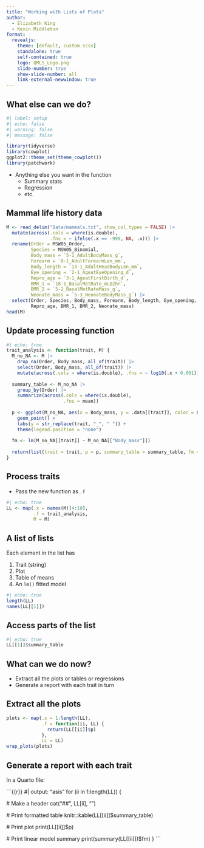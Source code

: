 ```yaml
---
title: "Working with Lists of Plots"
author:
  - Elizabeth King
  - Kevin Middleton
format:
  revealjs:
    theme: [default, custom.scss]
    standalone: true
    self-contained: true
    logo: QMLS_Logo.png
    slide-number: true
    show-slide-number: all
    link-external-newwindow: true
---
```


## What else can we do?

```r
#| label: setup
#| echo: false
#| warning: false
#| message: false

library(tidyverse)
library(cowplot)
ggplot2::theme_set(theme_cowplot())
library(patchwork)
```

- Anything else you want in the function
  - Summary stats
  - Regression
  - etc.
  

## Mammal life history data

```r
M <- read_delim("Data/mammals.txt", show_col_types = FALSE) |> 
  mutate(across(.cols = where(is.double), 
                .fns = ~ ifelse(.x == -999, NA, .x))) |> 
  rename(Order = MSW05_Order,
         Species = MSW05_Binomial,
         Body_mass = `5-1_AdultBodyMass_g`,
         Forearm = `8-1_AdultForearmLen_mm`,
         Body_length = `13-1_AdultHeadBodyLen_mm`,
         Eye_opening = `2-1_AgeatEyeOpening_d`,
         Repro_age = `3-1_AgeatFirstBirth_d`,
         BMR_1 = `18-1_BasalMetRate_mLO2hr`,
         BMR_2 = `5-2_BasalMetRateMass_g`,
         Neonate_mass = `5-3_NeonateBodyMass_g`) |> 
  select(Order, Species, Body_mass, Forearm, Body_length, Eye_opening,
         Repro_age, BMR_1, BMR_2, Neonate_mass)
head(M)
```


## Update processing function

```r
#| echo: true
trait_analysis <- function(trait, M) {
  M_no_NA <- M |> 
    drop_na(Order, Body_mass, all_of(trait)) |> 
    select(Order, Body_mass, all_of(trait)) |> 
    mutate(across(.cols = where(is.double), .fns = ~ log10(.x + 0.001)))
  
  summary_table <- M_no_NA |> 
    group_by(Order) |> 
    summarize(across(.cols = where(is.double),
                     .fns = mean))
  
  p <- ggplot(M_no_NA, aes(x = Body_mass, y = .data[[trait]], color = Order)) +
    geom_point() +
    labs(y = str_replace(trait, "_", " ")) +
    theme(legend.position = "none")
  
  fm <- lm(M_no_NA[[trait]] ~ M_no_NA[["Body_mass"]])
  
  return(list(trait = trait, p = p, summary_table = summary_table, fm = fm))
}
```


## Process traits

- Pass the new function as `.f`

```r
#| echo: true
LL <- map(.x = names(M)[4:10],
          .f = trait_analysis,
          M = M)
```


## A list of lists

Each element in the list has

1. Trait (string)
2. Plot
3. Table of means
4. An `lm()` fitted model

```r
#| echo: true
length(LL)
names(LL[[1]])
```


## Access parts of the list

```r
#| echo: true
LL[[1]]$summary_table
```


## What can we do now?

- Extract all the plots or tables or regressions
- Generate a report with each trait in turn

## Extract all the plots

```r
plots <- map(.x = 1:length(LL),
             .f = function(ii, LL) {
               return(LL[[ii]]$p)
             },
             LL = LL)
wrap_plots(plots)
```


## Generate a report with each trait

In a Quarto file:

```{{r}}
#| output: "asis"
for (ii in 1:length(LL)) {

  # Make a header
  cat("\n## ", LL[ii], "\n")
  
  # Print formatted table
  knitr::kable(LL[[ii]]$summary_table)
  
  # Print plot
  print(LL[[ii]]$p)
  
  # Print linear model summary
  print(summary(LL[[ii]])$fm)
}
```

